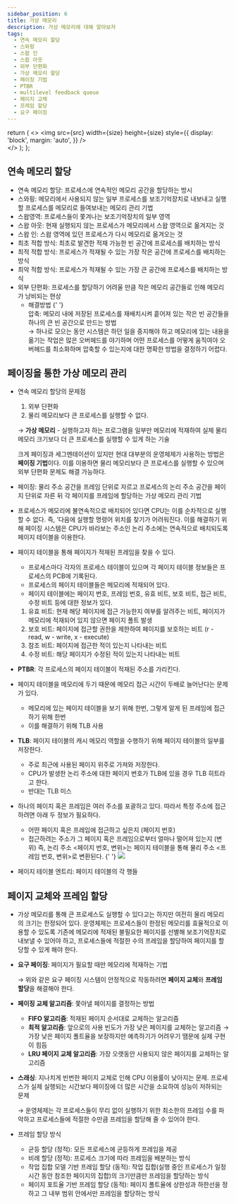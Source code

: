 ```yaml
---
sidebar_position: 6
title: 가상 메모리
description: 가상 메모리에 대해 알아보자
tags:
  - 연속 메모리 할당
  - 스와핑
  - 스왑 인
  - 스왑 아웃
  - 외부 단편화
  - 가상 메모리 할당
  - 페이징 기법
  - PTBR
  - multilevel feedback queue
  - 페이지 교체
  - 프레임 할당
  - 요구 페이징
---
```


  return (
    <>
      <img
        src={src}
        width={size}
        height={size}
        style={{
          display: 'block',
          margin: 'auto',
        }}
      />
      <br />
    </>
  );
};

## 연속 메모리 할당

- 연속 메모리 할당: 프로세스에 연속적인 메모리 공간을 할당하는 방시
- 스와핑: 메모리에서 사용되지 않는 일부 프로세스를 보조기억장치로 내보내고 실행할 프로세스를 메모리로 들여보내는 메모리 관리 기법
- 스왑영역: 프로세스들이 쫓겨나는 보조기억장치의 일부 영역
- 스왑 아웃: 현재 실행되지 않는 프로세스가 메모리에서 스왑 영역으로 옮겨지는 것
- 스왑 인: 스왑 영역에 있던 프로세스가 다시 메모리로 옮겨오는 것
- 최초 적합 방식: 최초로 발견한 적재 가능한 빈 공간에 프로세스를 배치하는 방식
- 최적 적합 방식: 프로세스가 적재될 수 있는 가장 작은 공간에 프로세스를 배치하는 방식
- 최악 적합 방식: 프로세스가 적재될 수 있는 가장 큰 공간에 프로세스를 배치하는 방식
- 외부 단편화: 프로세스를 할당하기 어려울 만큼 작은 메모리 공간들로 인해 메모리가 낭비되는 현상
  - 해결방법
    {' '}
    <br />
    압축: 메모리 내에 저장된 프로세스를 재배치시켜 흩어져 있는 작은 빈 공간들을
    하나의 큰 빈 공간으로 만드는 방법
    <br />→ 하나로 모으는 동안 시스템은 하던 일을 중지해야 하고 메모리에 있는
    내용을 옮기는 작업은 많은 오버헤드를 야기하며 어떤 프로세스를 어떻게
    움직여야 오버헤드를 최소화하며 압축할 수 있는지에 대한 명확한 방법을
    결정하기 어렵다.

## 페이징을 통한 가상 메모리 관리

- 연속 메모리 할당의 문제점

  1. 외부 단편화 <br/>
  2. 물리 메모리보다 큰 프로세스를 실행할 수 없다.

  → **가상 메모리** - 실행하고자 하는 프로그램을 일부만 메모리에 적재하여 실제 물리 메모리 크기보다 더 큰 프로세스를 실행할 수 있게 하는 기술

  크게 페이징과 세그멘테이션이 있지만 현대 대부분의 운영체제가 사용하는 방법은 **페이징 기법**이다.
  이를 이용하면 물리 메모리보다 큰 프로세스를 실행할 수 있으며 외부 단편화 문제도 해결 가능하다.

- 페이징: 물리 주소 공간을 프레임 단위로 자르고 프로세스의 논리 주소 공간을 페이지 단위로 자른 뒤 각 페이지를 프레임에 할당하는 가상 메모리 관리 기법
- 프로세스가 메모리에 불연속적으로 배치되어 있다면 CPU는 이를 순차적으로 실행할 수 없다. 즉, ‘다음에 실행할 명령어 위치를 찾기가 어려워진다.
  이를 해결하기 위해 페이징 시스템은 CPU가 바라보는 주소인 논리 주소에는 연속적으로 배치되도록 페이지 테이블을 이용한다.
- 페이지 테이블을 통해 페이지가 적재된 프레임을 찾을 수 있다.

  - 프로세스마다 각자의 프로세스 테이블이 있으며 각 페이지 테이블 정보들은 프로세스의 PCB에 기록된다.
  - 프로세스의 페이지 테이블들은 메모리에 적재되어 있다.
  - 페이지 테이블에는 페이지 번호, 프레임 번호, 유효 비트, 보호 비트, 접근 비트, 수정 비트 등에 대한 정보가 있다.

  1. 유효 비트: 현재 해당 페이지에 접근 가능한지 여부를 알려주는 비트, 페이지가 메모리에 적재되어 있지 않으면 페이지 폴트 발생 <br/>
  2. 보호 비트: 페이지에 접근할 권한을 제한하여 페이지를 보호하는 비트 (r - read, w - write, x - execute) <br/>
  3. 참조 비트: 페이지에 접근한 적이 있는지 나타내는 비트 <br/>
  4. 수정 비트: 해당 페이지가 수정된 적이 있는지 나타내는 비트

- **PTBR**: 각 프로세스의 페이지 테이블이 적재된 주소를 가리킨다.
- 페이지 테이블을 메모리에 두기 때문에 메모리 접근 시간이 두배로 늘어난다는 문제가 있다.
  - 메모리에 있는 페이지 테이블을 보기 위해 한번, 그렇게 알게 된 프레임에 접근하기 위해 한번
  - 이를 해결하기 위해 TLB 사용
- **TLB**: 페이지 테이블의 캐시 메모리 역할을 수행하기 위해 페이지 테이블의 일부를 저장한다.
  - 주로 최근에 사용된 페이지 위주로 가져와 저장한다.
  - CPU가 발생한 논리 주소에 대한 페이지 번호가 TLB에 있을 경우 TLB 히트라고 한다.
  - 반대는 TLB 미스
- 하나의 페이지 혹은 프레임은 여러 주소를 포괄하고 있다. 따라서 특정 주소에 접근하려면 아래 두 정보가 필요하다.
  - 어떤 페이지 혹은 프레임에 접근하고 싶은지 (페이지 번호)
  - 접근하려는 주소가 그 페이지 혹은 프레임으로부터 얼마나 떨어져 있는지 (변위)
  즉, 논리 주소 <페이지 번호, 변위>는 페이지 테이블을 통해 물리 주소 <프레임 번호, 변위>로 변환된다.
  {' '}
  <Image
    src="https://user-images.githubusercontent.com/64428916/209499226-af16151c-22e0-4c9f-ba7e-38ac8ed844c7.png"
    size="700"
  />
- 페이지 테이블 엔트리: 페이지 테이블의 각 행들

## 페이지 교체와 프레임 할당

- 가상 메모리를 통해 큰 프로세스도 실행할 수 있다고는 하지만 여전히 물리 메모리의 크기는 한정되어 있다. 운영체제는 프로세스들이 한정된 메모리를 효율적으로 이용할 수 있도록 기존에 메모리에 적재된 불필요한 페이지를 선별해 보조기억장치로 내보낼 수 있어야 하고, 프로세스들에 적절한 수의 프레임을 할당하여 페이지를 할당할 수 있게 해야 한다.
- **요구 페이징**: 페이지가 필요할 때만 메모리에 적재하는 기법

  → 위와 같은 요구 페이징 시스템이 안정적으로 작동하려면 **페이지 교체**와 **프레임 할당**을 해결해야 한다.

- **페이징 교체 알고리즘**: 쫓아낼 페이지를 결정하는 방법
  - **FIFO 알고리즘**: 적재된 페이지 순서대로 교체하는 알고리즘
  - **최적 알고리즘**: 앞으로의 사용 빈도가 가장 낮은 페이지를 교체하는 알고리즘
    → 가장 낮은 페이지 폴트율을 보장하지만 예측하기가 어려우기 땜문에 실제 구현이 힘듬
  - **LRU 페이지 교체 알고리즘**: 가장 오랫동안 사용되지 않은 페이지를 교체하는 알고리즘
- **스래싱**: 지나치게 빈번한 페이지 교체로 인해 CPU 이용률이 낮아지는 문제. 프로세스가 실제 실행되는 시간보다 페이징에 더 많은 시간을 소요하여 성능이 저하되는 문제

  → 운영체제는 각 프로세스들이 무리 없이 실행하기 위한 최소한의 프레임 수를 파악하고 프로세스들에 적절한 수만큼 프레임을 할당해 줄 수 있어야 한다.

- 프레임 할당 방식
  - 균등 할당 (정적): 모든 프로세스에 균등하게 프레임을 제공
  - 비례 할당 (정적): 프로세스 크기에 따라 프레임을 배분하는 방식
  - 작업 집합 모델 기반 프레임 할당 (동적): 작업 집합(실행 중인 프로세스가 일정 시간 동안 참조한 페이지의 집합)의 크기만큼만 프레임을 할당하는 방식
  - 페이지 포트율 기반 프레임 할당 (동적): 페이지 폴트율에 상한성과 하한선을 정하고 그 내부 범위 안에서만 프레임을 할당하는 방식
